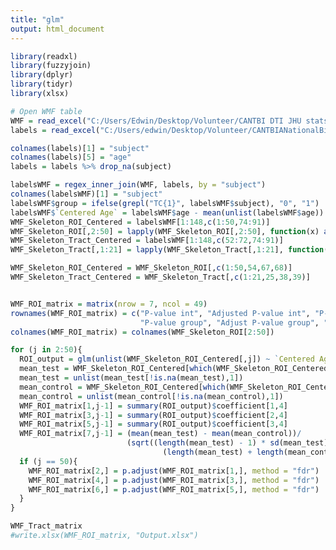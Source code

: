 ---
title: "glm"
output: html_document
---

```{r, include=FALSE}

library(readxl)
library(fuzzyjoin)
library(dplyr)
library(tidyr)
library(xlsx)

# Open WMF table
WMF = read_excel("C:/Users/Edwin/Desktop/Volunteer/CANTBI DTI JHU stats.xlsx", sheet = "WMF", skip = 1, col_names = TRUE)
labels = read_excel("C:/Users/edwin/Desktop/Volunteer/CANTBIANationalBioba_DATA_LABELS_2020-01-13_0952.xlsx")

colnames(labels)[1] = "subject"
colnames(labels)[5] = "age"
labels = labels %>% drop_na(subject)

labelsWMF = regex_inner_join(WMF, labels, by = "subject")
colnames(labelsWMF)[1] = "subject"
labelsWMF$group = ifelse(grepl("TC{1}", labelsWMF$subject), "0", "1")
labelsWMF$`Centered Age` = labelsWMF$age - mean(unlist(labelsWMF$age))
WMF_Skeleton_ROI_Centered = labelsWMF[1:148,c(1:50,74:91)]
WMF_Skeleton_ROI[,2:50] = lapply(WMF_Skeleton_ROI[,2:50], function(x) as.double(as.character(x)))
WMF_Skeleton_Tract_Centered = labelsWMF[1:148,c(52:72,74:91)]
WMF_Skeleton_Tract[,1:21] = lapply(WMF_Skeleton_Tract[,1:21], function(x) as.double(as.character(x)))

WMF_Skeleton_ROI_Centered = WMF_Skeleton_ROI[,c(1:50,54,67,68)]
WMF_Skeleton_Tract_Centered = WMF_Skeleton_Tract[,c(1:21,25,38,39)]


WMF_ROI_matrix = matrix(nrow = 7, ncol = 49)
rownames(WMF_ROI_matrix) = c("P-value int", "Adjusted P-value int", "P-value age", "Adjusted P-value age",
                             "P-value group", "Adjust P-value group", "Effect size")
colnames(WMF_ROI_matrix) = colnames(WMF_Skeleton_ROI[2:50])

for (j in 2:50){
  ROI_output = glm(unlist(WMF_Skeleton_ROI_Centered[,j]) ~ `Centered Age` + group, data = WMF_Skeleton_ROI_Centered)
  mean_test = WMF_Skeleton_ROI_Centered[which(WMF_Skeleton_ROI_Centered$group == 1), j]
  mean_test = unlist(mean_test[!is.na(mean_test),1])
  mean_control = WMF_Skeleton_ROI_Centered[which(WMF_Skeleton_ROI_Centered$group == 0), j]
  mean_control = unlist(mean_control[!is.na(mean_control),1])
  WMF_ROI_matrix[1,j-1] = summary(ROI_output)$coefficient[1,4]
  WMF_ROI_matrix[3,j-1] = summary(ROI_output)$coefficient[2,4]
  WMF_ROI_matrix[5,j-1] = summary(ROI_output)$coefficient[3,4]
  WMF_ROI_matrix[7,j-1] = (mean(mean_test) - mean(mean_control))/
                          (sqrt((length(mean_test) - 1) * sd(mean_test)^2 + (length(mean_control) - 1) * sd(mean_control)^2)/
                                  (length(mean_test) + length(mean_control) -2))
  if (j == 50){
    WMF_ROI_matrix[2,] = p.adjust(WMF_ROI_matrix[1,], method = "fdr")
    WMF_ROI_matrix[4,] = p.adjust(WMF_ROI_matrix[3,], method = "fdr")
    WMF_ROI_matrix[6,] = p.adjust(WMF_ROI_matrix[5,], method = "fdr")
  }
}

WMF_Tract_matrix 
#write.xlsx(WMF_ROI_matrix, "Output.xlsx")


```
